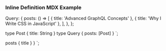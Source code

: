 ### Inline Definition MDX Example


  Query: {
    posts: () => [
      { title: 'Advanced GraphQL Concepts' },
      { title: 'Why I Write CSS in JavaScript' },
    ],
  },
};

  type Post {
    title: String
  }
  type Query {
    posts: [Post]
  }
`;

  posts {
    title
  }
}
`;

<div style={{ height: 400, maxWidth: 640 }}>
  <GraphiQLSpark query={query} resolvers={resolvers} typeDefs={typeDefs} />
</div>

